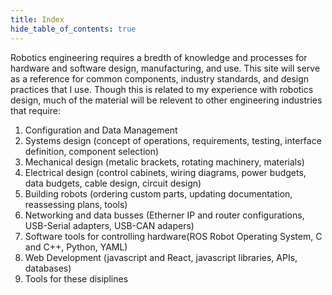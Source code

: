 ```yaml
---
title: Index
hide_table_of_contents: true
---
```


Robotics engineering requires a bredth of knowledge and processes for hardware and software design, manufacturing, and use.
This site will serve as a reference for common components, industry standards, and design practices that I use.
Though this is related to my experience with robotics design, much of the material will be relevent to other engineering industries that require:

1.  Configuration and Data Management
2.  Systems design (concept of operations, requirements, testing, interface definition, component selection)
3.  Mechanical design (metalic brackets, rotating machinery, materials)
4.  Electrical design (control cabinets, wiring diagrams, power budgets, data budgets, cable design, circuit design)
5.  Building robots (ordering custom parts, updating documentation, reassessing plans, tools)
6.  Networking and data busses (Etherner IP and router configurations, USB-Serial adapters, USB-CAN adapers)
7.  Software tools for controlling hardware(ROS Robot Operating System, C and C++, Python, YAML)
8.  Web Development (javascript and React, javascript libraries, APIs, databases)
9.  Tools for these disiplines
